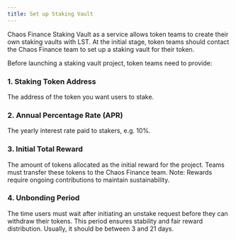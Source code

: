 ```yaml
---
title: Set up Staking Vault
---
```


Chaos Finance Staking Vault as a service allows token teams to create their own staking vaults with LST.
At the initial stage, token teams should contact the Chaos Finance team to set up a staking vault for their token.

Before launching a staking vault project, token teams need to provide:

### 1. Staking Token Address
The address of the token you want users to stake.

### 2. Annual Percentage Rate (APR)
The yearly interest rate paid to stakers, e.g. 10%.

### 3. Initial Total Reward

The amount of tokens allocated as the initial reward for the project. Teams must transfer these tokens to the Chaos Finance team.
<Callout>
Note: Rewards require ongoing contributions to maintain sustainability.
</Callout>

### 4. Unbonding Period
The time users must wait after initiating an unstake request before they can withdraw their tokens.
This period ensures stability and fair reward distribution.
Usually, it should be between 3 and 21 days.